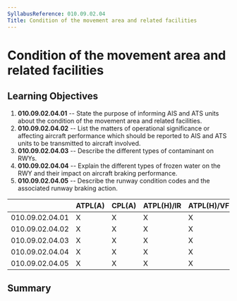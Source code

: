 ```yaml
---
SyllabusReference: 010.09.02.04
Title: Condition of the movement area and related facilities
---
```


# Condition of the movement area and related facilities

## Learning Objectives

1.  **010.09.02.04.01** -- State the purpose of informing AIS and ATS units
    about the condition of the movement area and related facilities.
2.  **010.09.02.04.02** -- List the matters of operational significance or
    affecting aircraft performance which should be reported to AIS and ATS units
    to be transmitted to aircraft involved.
3.  **010.09.02.04.03** -- Describe the different types of contaminant on RWYs.
4.  **010.09.02.04.04** -- Explain the different types of frozen water on the
    RWY and their impact on aircraft braking performance.
5.  **010.09.02.04.05** -- Describe the runway condition codes and the
    associated runway braking action.

|                 | ATPL(A) | CPL(A) | ATPL(H)/IR | ATPL(H)/VFR | CPL(H) | IR  | CBIR(A) |
| --------------- | ------- | ------ | ---------- | ----------- | ------ | --- | ------- |
| 010.09.02.04.01 | X       | X      | X          | X           | X      | X   |         |
| 010.09.02.04.02 | X       | X      | X          | X           | X      | X   |         |
| 010.09.02.04.03 | X       | X      | X          | X           | X      | X   |         |
| 010.09.02.04.04 | X       | X      | X          | X           | X      | X   |         |
| 010.09.02.04.05 | X       | X      | X          | X           | X      |     |         |

## Summary
